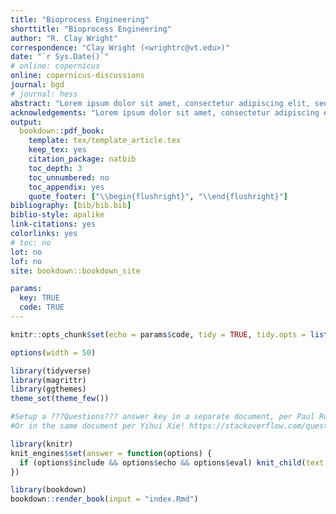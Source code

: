 ```yaml
--- 
title: "Bioprocess Engineering"
shorttitle: "Bioprocess Engineering"
author: "R. Clay Wright"
correspondence: "Clay Wright (<wrightrc@vt.edu>)"
date: "`r Sys.Date()`"
# online: copernicus
online: copernicus-discussions
journal: bgd
# journal: hess
abstract: "Lorem ipsum dolor sit amet, consectetur adipiscing elit, sed do eiusmod tempor incididunt ut labore et dolore magna aliqua."
acknowledgements: "Lorem ipsum dolor sit amet, consectetur adipiscing elit, sed do eiusmod tempor incididunt ut labore et dolore magna aliqua."
output:
  bookdown::pdf_book:
    template: tex/template_article.tex
    keep_tex: yes
    citation_package: natbib
    toc_depth: 3
    toc_unnumbered: no
    toc_appendix: yes
    quote_footer: ["\\begin{flushright}", "\\end{flushright}"]
bibliography: [bib/bib.bib]
biblio-style: apalike
link-citations: yes
colorlinks: yes  
# toc: no
lot: no
lof: no
site: bookdown::bookdown_site

params: 
  key: TRUE
  code: TRUE
---
```

```r
knitr::opts_chunk$set(echo = params$code, tidy = TRUE, tidy.opts = list(width.cutoff=50))

options(width = 50)

library(tidyverse)
library(magrittr)
library(ggthemes)
theme_set(theme_few())

#Setup a ???Questions??? answer key in a separate document, per Paul Rougieux https://stackoverflow.com/questions/42960429/excluding-part-of-the-r-markdown-html-notebook-from-the-final-html-output 
#Or in the same document per Yihui Xie! https://stackoverflow.com/questions/32944715/conditionally-display-block-of-markdown-text-using-knitr?noredirect=1&lq=1

library(knitr)
knit_engines$set(answer = function(options) {
  if (options$include && options$echo && options$eval) knit_child(text = options$code)
})

```

<!--- Question Template
#### ???Questions??? 

```answer
>* *
``` 

*** 

--->

```r
library(bookdown)
bookdown::render_book(input = "index.Rmd")
```


